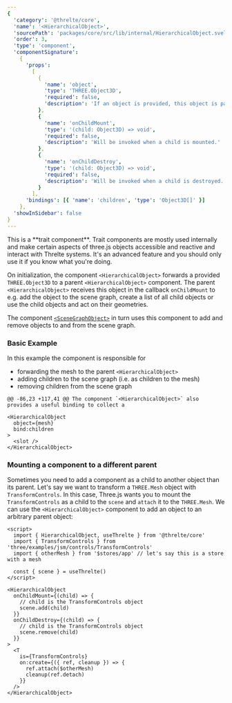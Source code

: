```yaml
---
{
  'category': '@threlte/core',
  'name': '<HierarchicalObject>',
  'sourcePath': 'packages/core/src/lib/internal/HierarchicalObject.svelte',
  'order': 3,
  'type': 'component',
  'componentSignature':
    {
      'props':
        [
          {
            'name': 'object',
            'type': 'THREE.Object3D',
            'required': false,
            'description': 'If an object is provided, this object is passed to the upstream onChildMount and onChildDestroy methods.'
          },
          {
            'name': 'onChildMount',
            'type': '(child: Object3D) => void',
            'required': false,
            'description': 'Will be invoked when a child is mounted.'
          },
          {
            'name': 'onChildDestroy',
            'type': '(child: Object3D) => void',
            'required': false,
            'description': 'Will be invoked when a child is destroyed.'
          }
        ],
      'bindings': [{ 'name': 'children', 'type': 'Object3D[]' }]
    },
  'showInSidebar': false
}
---
```


<Tip type="warning">
  This is a **trait component**. Trait components are mostly used internally and make certain
  aspects of three.js objects accessible and reactive and interact with Threlte systems. It's an
  advanced feature and you should only use it if you know what you're doing.
</Tip>

On initialization, the component `<HierarchicalObject>` forwards a provided `THREE.Object3D` to a parent `<HierarchicalObject>` component. The parent `<HierarchicalObject>` receives this object in the callback `onChildMount` to e.g. add the object to the scene graph, create a list of all child objects or use the child objects and act on their geometries.

The component [`<SceneGraphObject>`](/docs/reference/core/scene-graph-object) in turn uses this component to add and remove objects to and from the scene graph.

### Basic Example

In this example the component is responsible for

- forwarding the mesh to the parent `<HierarchicalObject>`
- adding children to the scene graph (i.e. as children to the mesh)
- removing children from the scene graph

```svelte
@@ -86,23 +117,41 @@ The component `<HierarchicalObject>` also provides a useful binding to collect a

<HierarchicalObject
  object={mesh}
  bind:children
>
  <slot />
</HierarchicalObject>
```

### Mounting a component to a different parent

Sometimes you need to add a component as a child to another object than its parent. Let's say we want to transform a `THREE.Mesh` object with `TransformControls`. In this case, Three.js wants you to mount the `TransformControls` as a child to the `scene` and `attach` it to the `THREE.Mesh`. We can use the `<HierarchicalObject>` component to add an object to an arbitrary parent object:

```svelte
<script>
  import { HierarchicalObject, useThrelte } from '@threlte/core'
  import { TransformControls } from 'three/examples/jsm/controls/TransformControls'
  import { otherMesh } from '$stores/app' // let's say this is a store with a mesh

  const { scene } = useThrelte()
</script>

<HierarchicalObject
  onChildMount={(child) => {
    // child is the TransformControls object
    scene.add(child)
  }}
  onChildDestroy={(child) => {
    // child is the TransformControls object
    scene.remove(child)
  }}
>
  <T
    is={TransformControls}
    on:create={({ ref, cleanup }) => {
      ref.attach($otherMesh)
      cleanup(ref.detach)
    }}
  />
</HierarchicalObject>
```
